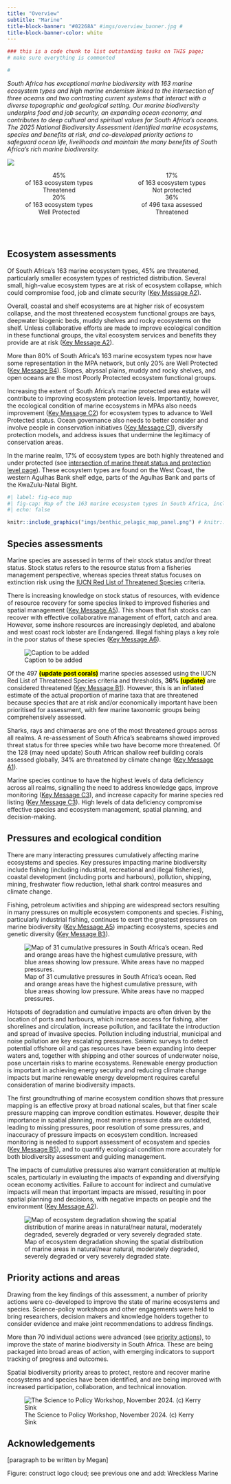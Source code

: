```yaml
---
title: "Overview"
subtitle: "Marine"
title-block-banner: "#02268A" #imgs/overview_banner.jpg #
title-block-banner-color: white
---
```


```r

### this is a code chunk to list outstanding tasks on THIS page; 
# make sure everything is commented

# 

```

*South Africa has exceptional marine biodiversity with 163 marine ecosystem types and high marine endemism linked to the intersection of three oceans and two contrasting current systems that interact with a diverse topographic and geological setting. Our marine biodiversity underpins food and job security, an expanding ocean economy, and contributes to deep cultural and spiritual values for South Africa’s oceans. The 2025 National Biodiversity Assessment identified marine ecosystems, species and benefits at risk, and co-developed priority actions to safeguard ocean life, livelihoods and maintain the many benefits of South Africa’s rich marine biodiversity.*


![](imgs/Sodwana_Grants_beach_02-12-022.jpg)


::::: columns
::: {.column width="50%"}
<center>

| [45%]{.inline-style-threatened}
| of 163 ecosystem types
| [Threatened]{.inline-style-indicator}

| [20%]{.inline-style-well-protected}
| of 163 ecosystem types
| [Well Protected]{.inline-style-indicator}

</center>
:::

::: {.column width="50%"}
<center>

| [17%]{.inline-style-not-protected}
| of 163 ecosystem types
| [Not protected]{.inline-style-indicator}

| [36%]{.inline-style-threatened}
| of 496 taxa assessed
| [Threatened]{.inline-style-indicator}

</center>
:::
:::::

<!-- \ to create an empty line (space) -->

\
\

<!--# Follow the summary section with a relevant picture. Convert pictures to .png or .webp format, with a maximum 800px width, and 72 DPI for web resolution. Store all images in a folder called imgs. Insert images using visual editor Insert -> Figure/Image. Add a descriptive caption in the caption box. Set image alignment to center -->

<!-- ![Caption to be added](imgs/Marine_Biodiveristy_Assessment.jpg){fig-align="center"} -->

## Ecosystem assessments

Of South Africa’s 163 marine ecosystem types, 45% are threatened, particularly smaller ecosystem types of restricted distribution. Several small, high-value ecosystem types are at risk of ecosystem collapse, which could compromise food, job and climate security ([Key Message A2](../key-messages/kma2.qmd)).

Overall, coastal and shelf ecosystems are at higher risk of ecosystem collapse, and the most threatened ecosystem functional groups are bays, deepwater biogenic beds, muddy shelves and rocky ecosystems on the shelf. Unless collaborative efforts are made to improve ecological condition in these functional groups, the vital ecosystem services and benefits they provide are at risk ([Key Message A2](../key-messages/kma2.qmd)).

More than 80% of South Africa's 163 marine ecosystem types now have some representation in the MPA network, but only 20% are Well Protected ([Key Message B4](../key-messages/kmb4.qmd)). Slopes, abyssal plains, muddy and rocky shelves, and open oceans are the most Poorly Protected ecosystem functional groups.

Increasing the extent of South Africa’s marine protected area estate will contribute to improving ecosystem protection levels. Importantly, however, the ecological condition of marine ecosystems in MPAs also needs improvement ([Key Message C2](../key-messages/kmc2.qmd)) for ecosystem types to advance to Well Protected status. Ocean governance also needs to better consider and involve people in conservation initiatives ([Key Message C1](../key-messages/kmc1.qmd)), diversify protection models, and address issues that undermine the legitimacy of conservation areas.

In the marine realm, 17% of ecosystem types are both highly threatened and under protected (see [intersection of marine threat status and protection level page](marine_ets_epl.qmd)). These ecosystem types are found on the West Coast, the western Agulhas Bank shelf edge, parts of the Agulhas Bank and parts of the KwaZulu-Natal Bight.

```r
#| label: fig-eco_map
#| fig-cap: Map of the 163 marine ecosystem types in South Africa, including (A) 128 combined bentho-pelagic (shelf) and 22 deep-sea benthic (deep-sea) types and (B) 13 deep-sea pelagic types. The insert on A shows the transition between the Natal (warm colours) and Delagoa ecoregions (pink/purple colours). The map can be downloaded from [BGIS](https://bgis.sanbi.org/Projects/Detail/2246) and the key is available on the [marine realm ecosystem types](marine_ecosystems.qmd) page.
#| echo: false

knitr::include_graphics("imgs/benthic_pelagic_map_panel.png") # knitr::include_graphics("imgs/sa_benth_pel_eco_map.jpg")

```

## Species assessments

Marine species are assessed in terms of their stock status and/or threat status. Stock status refers to the resource status from a fisheries management perspective, whereas species threat status focuses on extinction risk using the [IUCN Red List of Threatened Species](https://www.iucnredlist.org/) criteria.

There is increasing knowledge on stock status of resources, with evidence of resource recovery for some species linked to improved fisheries and spatial management ([Key Message A5](../key-messages/kma5.qmd)). This shows that fish stocks can recover with effective collaborative management of effort, catch and area. However, some inshore resources are increasingly depleted, and abalone and west coast rock lobster are Endangered. Illegal fishing plays a key role in the poor status of these species ([Key Message A6](../key-messages/kma6.qmd)).

![Caption to be added](imgs/spp_plate_overview.jpg)

Of the 497 [**(update post corals)**]{.mark} marine species assessed using the IUCN Red List of Threatened Species criteria and thresholds, **36% [(update)]{.mark}** are considered threatened ([Key Message B1](../key-messages/kmb1.qmd)). However, this is an inflated estimate of the actual proportion of marine taxa that are threatened because species that are at risk and/or economically important have been prioritised for assessment, with few marine taxonomic groups being comprehensively assessed.

Sharks, rays and chimaeras are one of the most threatened groups across all realms. A re-assessment of South Africa’s seabreams showed improved threat status for three species while two have become more threatened. Of the 128 [(may need update)]{.update} South African shallow reef building corals assessed globally, 34% are threatened by climate change ([Key Message A1](../key-messages/kma1.qmd)).

Marine species continue to have the highest levels of data deficiency across all realms, signalling the need to address knowledge gaps, improve monitoring ([Key Message C3](../key-messages/kmc3.qmd)), and increase capacity for marine species red listing ([Key Message C3](../key-messages/kmc3.qmd)). High levels of data deficiency compromise effective species and ecosystem management, spatial planning, and decision-making.

## Pressures and ecological condition

::::: grid
::: {.g-col-lg-8 .g-col-12}
There are many interacting pressures cumulatively affecting marine ecosystems and species. Key pressures impacting marine biodiversity include fishing (including industrial, recreational and illegal fisheries), coastal development (including ports and harbours), pollution, shipping, mining, freshwater flow reduction, lethal shark control measures and climate change.

Fishing, petroleum activities and shipping are widespread sectors resulting in many pressures on multiple ecosystem components and species. Fishing, particularly industrial fishing, continues to exert the greatest pressures on marine biodiversity ([Key Message A5](../key-messages/kma5.qmd)) impacting ecosystems, species and genetic diversity ([Key Message B3](../key-messages/kmb3.qmd)).
:::

::: {.g-col-lg-4 .g-col-12}
![Map of 31 cumulative pressures in South Africa's ocean. Red and orange areas have the highest cumulative pressure, with blue areas showing low pressure. White areas have no mapped pressures.](imgs/cum_press_low_res.jpeg){.lightbox}
:::
:::::

Hotspots of degradation and cumulative impacts are often driven by the location of ports and harbours, which increase access for fishing, alter shorelines and circulation, increase pollution, and facilitate the introduction and spread of invasive species. Pollution including industrial, municipal and noise pollution are key escalating pressures. Seismic surveys to detect potential offshore oil and gas resources have been expanding into deeper waters and, together with shipping and other sources of underwater noise, pose uncertain risks to marine ecosystems. Renewable energy production is important in achieving energy security and reducing climate change impacts but marine renewable energy development requires careful consideration of marine biodiversity impacts.

::::: grid
::: {.g-col-lg-8 .g-col-12}
The first groundtruthing of marine ecosystem condition shows that pressure mapping is an effective proxy at broad national scales, but that finer scale pressure mapping can improve condition estimates. However, despite their importance in spatial planning, most marine pressure data are outdated, leading to missing pressures, poor resolution of some pressures, and inaccuracy of pressure impacts on ecosystem condition. Increased monitoring is needed to support assessment of ecosystem and species ([Key Message B5](../key-messages/kmb5.qmd)), and to quantify ecological condition more accurately for both biodiversity assessment and guiding management.

The impacts of cumulative pressures also warrant consideration at multiple scales, particularly in evaluating the impacts of expanding and diversifying ocean economy activities. Failure to account for indirect and cumulative impacts will mean that important impacts are missed, resulting in poor spatial planning and decisions, with negative impacts on people and the environment ([Key Message A2](../key-messages/kma2.qmd)).
:::

::: {.g-col-lg-4 .g-col-12}
![Map of ecosystem degradation showing the spatial distribution of marine areas in natural/near natural, moderately degraded, severely degraded or very severely degraded state.](imgs/marine_condition_map.png){.lightbox}
:::
:::::

## Priority actions and areas

Drawing from the key findings of this assessment, a number of priority actions were co-developed to improve the state of marine ecosystems and species. Science-policy workshops and other engagements were held to bring researchers, decision makers and knowledge holders together to consider evidence and make joint recommendations to address findings.

More than 70 individual actions were advanced (see [priority actions](marine_priority_actions.qmd)), to improve the state of marine biodiversity in South Africa. These are being packaged into broad areas of action, with emerging indicators to support tracking of progress and outcomes.

Spatial biodiversity priority areas to protect, restore and recover marine ecosystems and species have been identified, and are being improved with increased participation, collaboration, and technical innovation.

![The Science to Policy Workshop, November 2024. (c) Kerry Sink](imgs/workshop.jpg)

<!-- ## Key publications -->

<!-- Sink, K.J., van der Bank, M., Majiedt, P.A., Harris, L., Atkinson, L. & Karenyi, N., 2019. *National Biodiversity Assessment 2018: Technical Report Volume 4: Marine Realm*. Pretoria: South African National Biodiversity Institute. -->

## Acknowledgements

\[paragraph to be written by Megan\]

Figure: construct logo cloud; see previous one and add: Wreckless Marine
